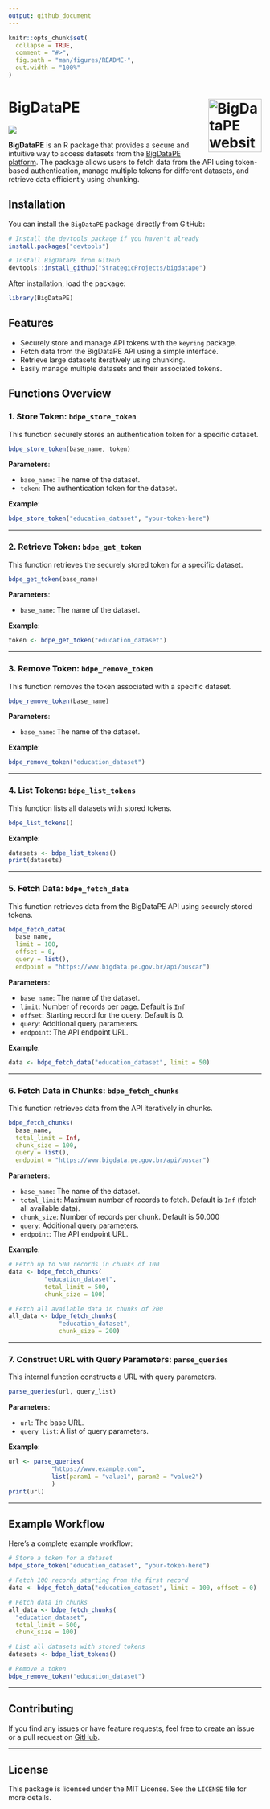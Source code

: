 ```yaml
---
output: github_document
---
```


<!-- README.md is generated from README.Rmd. Please edit that file -->

```r
knitr::opts_chunk$set(
  collapse = TRUE,
  comment = "#>",
  fig.path = "man/figures/README-",
  out.width = "100%"
)
```

# BigDataPE <a href="https://monitoramento.sepe.pe.gov.br/bigdatape/"><img src="man/figures/logo.png" align="right" height="106" alt="BigDataPE website" /></a>

<!-- badges: start -->
![](https://img.shields.io/badge/devel%20version-0.0.9-blue.svg)
<!-- badges: end -->

**BigDataPE** is an R package that provides a secure and intuitive way to access datasets from the [BigDataPE platform](https://www.bigdata.pe.gov.br/). The package allows users to fetch data from the API using token-based authentication, manage multiple tokens for different datasets, and retrieve data efficiently using chunking.

## Installation

You can install the `BigDataPE` package directly from GitHub:

```r
# Install the devtools package if you haven't already
install.packages("devtools")

# Install BigDataPE from GitHub
devtools::install_github("StrategicProjects/bigdatape")
```

After installation, load the package:

```r
library(BigDataPE)
```

## Features

- Securely store and manage API tokens with the `keyring` package.
- Fetch data from the BigDataPE API using a simple interface.
- Retrieve large datasets iteratively using chunking.
- Easily manage multiple datasets and their associated tokens.

## Functions Overview

### 1. Store Token: `bdpe_store_token`

This function securely stores an authentication token for a specific dataset.

```r
bdpe_store_token(base_name, token)
```

**Parameters**:

- `base_name`: The name of the dataset.
- `token`: The authentication token for the dataset.

**Example**:

```r
bdpe_store_token("education_dataset", "your-token-here")
```

---

### 2. Retrieve Token: `bdpe_get_token`

This function retrieves the securely stored token for a specific dataset.

```r
bdpe_get_token(base_name)
```

**Parameters**:

- `base_name`: The name of the dataset.

**Example**:
```r
token <- bdpe_get_token("education_dataset")
```

---

### 3. Remove Token: `bdpe_remove_token`

This function removes the token associated with a specific dataset.

```r
bdpe_remove_token(base_name)
```

**Parameters**:

- `base_name`: The name of the dataset.

**Example**:
```r
bdpe_remove_token("education_dataset")
```

---

### 4. List Tokens: `bdpe_list_tokens`

This function lists all datasets with stored tokens.

```r
bdpe_list_tokens()
```

**Example**:

```r
datasets <- bdpe_list_tokens()
print(datasets)
```

---

### 5. Fetch Data: `bdpe_fetch_data`

This function retrieves data from the BigDataPE API using securely stored tokens.

```r
bdpe_fetch_data(
  base_name, 
  limit = 100, 
  offset = 0, 
  query = list(), 
  endpoint = "https://www.bigdata.pe.gov.br/api/buscar")
```

**Parameters**:

- `base_name`: The name of the dataset.
- `limit`: Number of records per page. Default is `Inf`
- `offset`: Starting record for the query. Default is 0.
- `query`: Additional query parameters.
- `endpoint`: The API endpoint URL.

**Example**:

```r
data <- bdpe_fetch_data("education_dataset", limit = 50)
```

---

### 6. Fetch Data in Chunks: `bdpe_fetch_chunks`

This function retrieves data from the API iteratively in chunks.

```r
bdpe_fetch_chunks(
  base_name, 
  total_limit = Inf, 
  chunk_size = 100, 
  query = list(), 
  endpoint = "https://www.bigdata.pe.gov.br/api/buscar")
```

**Parameters**:

- `base_name`: The name of the dataset.
- `total_limit`: Maximum number of records to fetch. Default is `Inf` (fetch all available data).
- `chunk_size`: Number of records per chunk. Default is 50.000
- `query`: Additional query parameters.
- `endpoint`: The API endpoint URL.

**Example**:

```r
# Fetch up to 500 records in chunks of 100
data <- bdpe_fetch_chunks(
          "education_dataset", 
          total_limit = 500, 
          chunk_size = 100)

# Fetch all available data in chunks of 200
all_data <- bdpe_fetch_chunks(
              "education_dataset", 
              chunk_size = 200)
```

---

### 7. Construct URL with Query Parameters: `parse_queries`

This internal function constructs a URL with query parameters.

```r
parse_queries(url, query_list)
```

**Parameters**:

- `url`: The base URL.
- `query_list`: A list of query parameters.

**Example**:

```r
url <- parse_queries(
            "https://www.example.com", 
            list(param1 = "value1", param2 = "value2")
            )
print(url)
```

---

## Example Workflow

Here’s a complete example workflow:

```r
# Store a token for a dataset
bdpe_store_token("education_dataset", "your-token-here")

# Fetch 100 records starting from the first record
data <- bdpe_fetch_data("education_dataset", limit = 100, offset = 0)

# Fetch data in chunks
all_data <- bdpe_fetch_chunks(
  "education_dataset", 
  total_limit = 500, 
  chunk_size = 100)

# List all datasets with stored tokens
datasets <- bdpe_list_tokens()

# Remove a token
bdpe_remove_token("education_dataset")
```

---

## Contributing

If you find any issues or have feature requests, feel free to create an issue or a pull request on [GitHub](https://github.com/StrategicProjects/bigdatape).

---

## License

This package is licensed under the MIT License. See the `LICENSE` file for more details.
